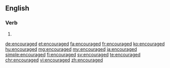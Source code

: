 ==English==

===Verb===
{{head|en|verb form}}

# {{en-past of|encourage}}

[[de:encouraged]]
[[et:encouraged]]
[[fa:encouraged]]
[[fr:encouraged]]
[[ko:encouraged]]
[[hu:encouraged]]
[[mg:encouraged]]
[[my:encouraged]]
[[ja:encouraged]]
[[simple:encouraged]]
[[fi:encouraged]]
[[sv:encouraged]]
[[te:encouraged]]
[[chr:encouraged]]
[[vi:encouraged]]
[[zh:encouraged]]